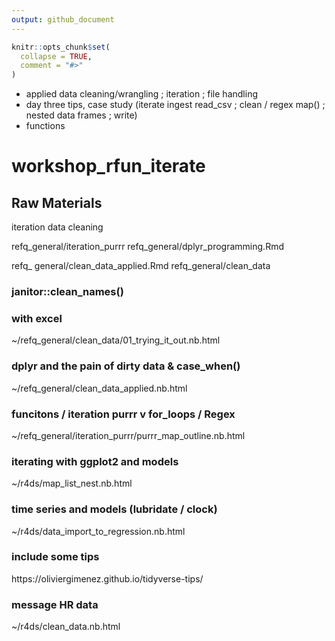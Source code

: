 ```yaml
---
output: github_document
---
```


<!-- README.md is generated from README.Rmd. Please edit that file -->

```r
knitr::opts_chunk$set(
  collapse = TRUE,
  comment = "#>"
)
```

- applied data cleaning/wrangling ; iteration ; file handling
- day three tips, case study (iterate ingest read_csv ; clean / regex map() ; nested data frames ; write)
- functions


# workshop_rfun_iterate

<!-- badges: start -->
<!-- badges: end -->

## Raw Materials

iteration
data cleaning

refq_general/iteration_purrr
refq_general/dplyr_programming.Rmd

refq_
general/clean_data_applied.Rmd
refq_general/clean_data

### janitor::clean_names()

### with excel

~/refq_general/clean_data/01_trying_it_out.nb.html

### dplyr and the pain of dirty data  & case_when()

~/refq_general/clean_data_applied.nb.html

### funcitons / iteration purrr v for_loops / Regex

~/refq_general/iteration_purrr/purrr_map_outline.nb.html

### iterating with ggplot2 and models

~/r4ds/map_list_nest.nb.html

### time series and models (lubridate / clock)

~/r4ds/data_import_to_regression.nb.html

### include some tips 

https://oliviergimenez.github.io/tidyverse-tips/

### message HR data

~/r4ds/clean_data.nb.html

